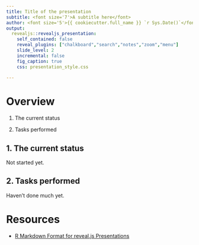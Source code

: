 ```yaml
---
title: Title of the presentation
subtitle: <font size='7'>A subtitle here</font>
author: <font size='5'>{{ cookiecutter.full_name }} `r Sys.Date()`</font>
output: 
  revealjs::revealjs_presentation:
    self_contained: false
    reveal_plugins: ["chalkboard","search","notes","zoom","menu"]
    slide_level: 2
    incremental: false
    fig_caption: true
    css: presentation_style.css
    
---
```


# Overview

1. The current status

2. Tasks performed

## 1. The current status

Not started yet.

## 2. Tasks performed

Haven't done much yet.

# Resources

- [R Markdown Format for reveal.js Presentations](https://github.com/rstudio/revealjs)